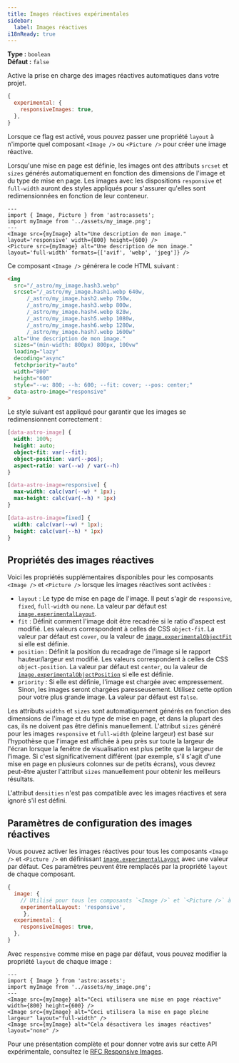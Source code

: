 ```yaml
---
title: Images réactives expérimentales
sidebar:
  label: Images réactives
i18nReady: true
---
```



<p>

**Type :** `boolean`<br />
**Défaut :** `false`<br />
<Since v="5.0.0" />
</p>

Active la prise en charge des images réactives automatiques dans votre projet.

```js title="astro.config.mjs"
{
  experimental: {
    responsiveImages: true,
  },
}
```

Lorsque ce flag est activé, vous pouvez passer une propriété `layout` à n'importe quel composant `<Image />` ou `<Picture />` pour créer une image réactive. 

Lorsqu'une mise en page est définie, les images ont des attributs `srcset` et `sizes` générés automatiquement en fonction des dimensions de l'image et du type de mise en page. Les images avec les dispositions `responsive` et `full-width` auront des styles appliqués pour s'assurer qu'elles sont redimensionnées en fonction de leur conteneur.

```astro title=MyComponent.astro
---
import { Image, Picture } from 'astro:assets';
import myImage from '../assets/my_image.png';
---
<Image src={myImage} alt="Une description de mon image." layout='responsive' width={800} height={600} />
<Picture src={myImage} alt="Une description de mon image." layout='full-width' formats={['avif', 'webp', 'jpeg']} />
```

Ce composant `<Image />` générera le code HTML suivant :

```html
<img
  src="/_astro/my_image.hash3.webp"
  srcset="/_astro/my_image.hash1.webp 640w,
      /_astro/my_image.hash2.webp 750w,
      /_astro/my_image.hash3.webp 800w,
      /_astro/my_image.hash4.webp 828w,
      /_astro/my_image.hash5.webp 1080w,
      /_astro/my_image.hash6.webp 1280w,
      /_astro/my_image.hash7.webp 1600w"
  alt="Une description de mon image."
  sizes="(min-width: 800px) 800px, 100vw"
  loading="lazy"
  decoding="async"
  fetchpriority="auto"
  width="800"
  height="600"
  style="--w: 800; --h: 600; --fit: cover; --pos: center;"
  data-astro-image="responsive"
>
```

Le style suivant est appliqué pour garantir que les images se redimensionnent correctement :

```css title="Responsive Image Styles"
[data-astro-image] {
  width: 100%;
  height: auto;
  object-fit: var(--fit);
  object-position: var(--pos);
  aspect-ratio: var(--w) / var(--h)
}

[data-astro-image=responsive] {
  max-width: calc(var(--w) * 1px);
  max-height: calc(var(--h) * 1px)
}

[data-astro-image=fixed] {
  width: calc(var(--w) * 1px);
  height: calc(var(--h) * 1px)
}
```

## Propriétés des images réactives

Voici les propriétés supplémentaires disponibles pour les composants `<Image />` et `<Picture />` lorsque les images réactives sont activées :

- `layout` : Le type de mise en page de l'image. Il peut s'agir de `responsive`, `fixed`, `full-width` ou `none`. La valeur par défaut est [`image.experimentalLayout`](/fr/reference/configuration-reference/#imageexperimentallayout).
- `fit` : Définit comment l'image doit être recadrée si le ratio d'aspect est modifié. Les valeurs correspondent à celles de CSS `object-fit`. La valeur par défaut est `cover`, ou la valeur de [`image.experimentalObjectFit`](/fr/reference/configuration-reference/#imageexperimentalobjectfit) si elle est définie.
- `position` : Définit la position du recadrage de l'image si le rapport hauteur/largeur est modifié. Les valeurs correspondent à celles de CSS `object-position`. La valeur par défaut est `center`, ou la valeur de [`image.experimentalObjectPosition`](/fr/reference/configuration-reference/#imageexperimentalobjectposition) si elle est définie.
- `priority` : Si elle est définie, l'image est chargée avec empressement. Sinon, les images seront chargées paresseusement. Utilisez cette option pour votre plus grande image. La valeur par défaut est `false`.

Les attributs `widths` et `sizes` sont automatiquement générés en fonction des dimensions de l'image et du type de mise en page, et dans la plupart des cas, ils ne doivent pas être définis manuellement. L'attribut `sizes` généré pour les images `responsive` et `full-width` (pleine largeur)
est basé sur l'hypothèse que l'image est affichée à peu près sur toute la largeur de l'écran lorsque la fenêtre de visualisation est plus petite que la largeur de l'image. Si c'est significativement différent (par exemple, s'il s'agit d'une mise en page en plusieurs colonnes sur de petits écrans), vous devrez peut-être ajuster l'attribut `sizes` manuellement pour obtenir les meilleurs résultats.

L'attribut `densities` n'est pas compatible avec les images réactives et sera ignoré s'il est défini.

## Paramètres de configuration des images réactives

Vous pouvez activer les images réactives pour tous les composants `<Image />` et `<Picture />` en définissant [`image.experimentalLayout`](/fr/reference/configuration-reference/#imageexperimentallayout) avec une valeur par défaut. Ces paramètres peuvent être remplacés par la propriété `layout` de chaque composant.

```js title="astro.config.mjs"
{
  image: {
    // Utilisé pour tous les composants `<Image />` et `<Picture />` à moins qu'il ne soit surchargé. 
    experimentalLayout: 'responsive',
     },
  experimental: {
    responsiveImages: true,
  },
}
```

Avec `responsive` comme mise en page par défaut, vous pouvez modifier la propriété `layout` de chaque image :

```astro
---
import { Image } from 'astro:assets';
import myImage from '../assets/my_image.png';
---
<Image src={myImage} alt="Ceci utilisera une mise en page réactive" width={800} height={600} />
<Image src={myImage} alt="Ceci utilisera la mise en page pleine largeur" layout="full-width" />
<Image src={myImage} alt="Cela désactivera les images réactives" layout="none" />
```

Pour une présentation complète et pour donner votre avis sur cette API expérimentale, consultez le [RFC Responsive Images](https://github.com/withastro/roadmap/blob/responsive-images/proposals/0053-responsive-images.md).
